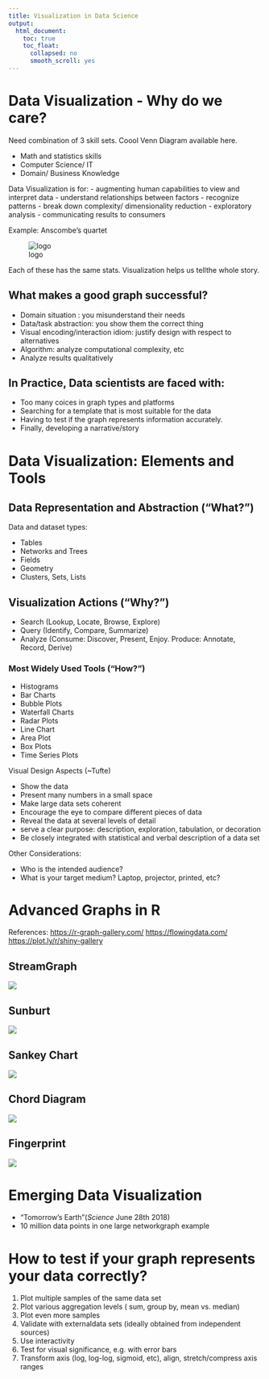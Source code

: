 ```yaml
---
title: Visualization in Data Science
output: 
  html_document:
    toc: true
    toc_float:
      collapsed: no
      smooth_scroll: yes
---
```


# Data Visualization - Why do we care?

Need combination of 3 skill sets. Coool Venn Diagram available here.

- Math and statistics skills
- Computer Science/ IT
- Domain/ Business Knowledge

<!-- Olaf Menzer's github repo for this talk: -->
<!-- https://github.com/olaf-menzer/Rgraphs -->

Data Visualization is for:
- augmenting human capabilities to view and interpret data
- understand relationships between factors
- recognize patterns
- break down complexity/ dimensionality reduction
- exploratory analysis
- communicating results to consumers

Example: Anscombe's quartet

![logo](anscombes-quartet.png)

Each of these has the same stats. Visualization helps us tellthe whole story.

## What makes a good graph successful?

- Domain situation : you misunderstand their needs
- Data/task abstraction: you show them the correct thing
- Visual encoding/interaction idiom: justify design with respect to alternatives
- Algorithm: analyze computational complexity, etc
- Analyze results qualitatively

## In Practice, Data scientists are faced with:

- Too many coices in graph types and platforms
- Searching for a template that is most suitable for the data
- Having to test if the graph represents information accurately.
- Finally, developing a narrative/story

# Data Visualization: Elements and Tools

## Data Representation and Abstraction ("What?")

Data and dataset types:

- Tables
- Networks and Trees
- Fields
- Geometry
- Clusters, Sets, Lists

## Visualization Actions ("Why?")

- Search (Lookup, Locate, Browse, Explore)
- Query (Identify, Compare, Summarize)
- Analyze (Consume: Discover, Present, Enjoy.  Produce: Annotate, Record, Derive)

### Most Widely Used Tools ("How?")

- Histograms
- Bar Charts
- Bubble Plots
- Waterfall Charts
- Radar Plots
- Line Chart
- Area Plot
- Box Plots
- Time Series Plots

Visual Design Aspects (~Tufte)

- Show the data
- Present many numbers in a small space
- Make large data sets coherent
- Encourage the eye to compare different pieces of data
- Reveal the data at several levels of detail
- serve a clear purpose: description, exploration, tabulation, or decoration
- Be closely integrated with statistical and verbal description of a data set

Other Considerations:

- Who is the intended audience?
- What is your target medium? Laptop, projector, printed, etc?

# Advanced Graphs in R

References:
[https://r-graph-gallery.com/](https://r-graph-gallery.com/)
[https://flowingdata.com/](https://flowingdata.com/)
[https://plot.ly/r/shiny-gallery](https://plot.ly/r/shiny-gallery)

## StreamGraph

![](streamgraph.png)

## Sunburt

![](sunburst.jpg)

## Sankey Chart

![](sankey.jpg)

## Chord Diagram

![](circos.png)


## Fingerprint 

![](fingerprint.png)


# Emerging Data Visualization

- "Tomorrow's Earth"(_Science_ June 28th 2018)
- 10 million data points in one large networkgraph example

# How to test if your graph represents your data correctly?

1. Plot multiple samples of the same data set
1. Plot various aggregation levels ( sum, group by, mean vs. median)
1. Plot even more samples
1. Validate with externaldata sets (ideally obtained from independent sources)
1. Use interactivity
1. Test for visual significance, e.g. with error bars
1. Transform axis (log, log-log, sigmoid, etc), align, stretch/compress axis ranges

